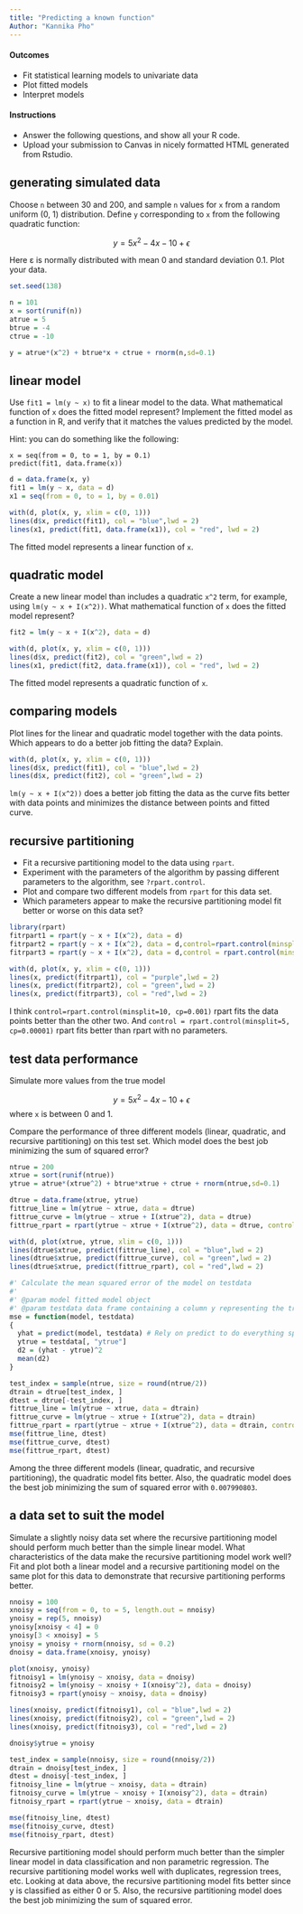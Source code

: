 ---
title: "Predicting a known function"
Author: "Kannika Pho"
---

#### Outcomes

- Fit statistical learning models to univariate data
- Plot fitted models
- Interpret models


#### Instructions

- Answer the following questions, and show all your R code.
- Upload your submission to Canvas in nicely formatted HTML generated from Rstudio.


## generating simulated data

Choose `n` between 30 and 200, and sample `n` values for `x` from a random uniform (0, 1) distribution.
Define `y` corresponding to `x` from the following quadratic function:

$$
y = 5x^2 - 4x - 10 + \epsilon
$$

Here ε is normally distributed with mean 0 and standard deviation 0.1.
Plot your data.

```{r}
set.seed(138)

n = 101
x = sort(runif(n))
atrue = 5
btrue = -4
ctrue = -10

y = atrue*(x^2) + btrue*x + ctrue + rnorm(n,sd=0.1)
```

## linear model

Use `fit1 = lm(y ~ x)` to fit a linear model to the data.
What mathematical function of `x` does the fitted model represent?
Implement the fitted model as a function in R, and verify that it matches the values predicted by the model.

Hint: you can do something like the following:
```
x = seq(from = 0, to = 1, by = 0.1)
predict(fit1, data.frame(x))
```

```{r}
d = data.frame(x, y)
fit1 = lm(y ~ x, data = d)
x1 = seq(from = 0, to = 1, by = 0.01)

with(d, plot(x, y, xlim = c(0, 1)))
lines(d$x, predict(fit1), col = "blue",lwd = 2)
lines(x1, predict(fit1, data.frame(x1)), col = "red", lwd = 2)
```

The fitted model represents a linear function of `x`.

## quadratic model

Create a new linear model than includes a quadratic `x^2` term, for example, using `lm(y ~ x + I(x^2))`.
What mathematical function of `x` does the fitted model represent?

```{r}
fit2 = lm(y ~ x + I(x^2), data = d)

with(d, plot(x, y, xlim = c(0, 1)))
lines(d$x, predict(fit2), col = "green",lwd = 2)
lines(x1, predict(fit2, data.frame(x1)), col = "red", lwd = 2)
```

The fitted model represents a quadratic function of `x`.


## comparing models

Plot lines for the linear and quadratic model together with the data points.
Which appears to do a better job fitting the data?
Explain.

```{r}
with(d, plot(x, y, xlim = c(0, 1)))
lines(d$x, predict(fit1), col = "blue",lwd = 2)
lines(d$x, predict(fit2), col = "green",lwd = 2)
```

`lm(y ~ x + I(x^2))` does a better job fitting the data as the curve fits better with data points and minimizes the distance between points and fitted curve.

## recursive partitioning

- Fit a recursive partitioning model to the data using `rpart`.
- Experiment with the parameters of the algorithm by passing different parameters to the algorithm, see `?rpart.control`.
- Plot and compare two different models from `rpart` for this data set.
- Which parameters appear to make the recursive partitioning model fit better or worse on this data set?
```{r}
library(rpart)
fitrpart1 = rpart(y ~ x + I(x^2), data = d)
fitrpart2 = rpart(y ~ x + I(x^2), data = d,control=rpart.control(minsplit=10, cp=0.001))
fitrpart3 = rpart(y ~ x + I(x^2), data = d,control = rpart.control(minsplit=5, cp=0.00001))

with(d, plot(x, y, xlim = c(0, 1)))
lines(x, predict(fitrpart1), col = "purple",lwd = 2)
lines(x, predict(fitrpart2), col = "green",lwd = 2)
lines(x, predict(fitrpart3), col = "red",lwd = 2)
```

I think `control=rpart.control(minsplit=10, cp=0.001)` rpart fits the data points better than the other two. And `control = rpart.control(minsplit=5, cp=0.00001)` rpart fits better than rpart with no parameters.

## test data performance

Simulate more values from the true model

$$
y = 5x^2 - 4x - 10 + \epsilon
$$
where `x` is between 0 and 1.

Compare the performance of three different models (linear, quadratic, and recursive partitioning) on this test set.
Which model does the best job minimizing the sum of squared error?

```{r}
ntrue = 200
xtrue = sort(runif(ntrue))
ytrue = atrue*(xtrue^2) + btrue*xtrue + ctrue + rnorm(ntrue,sd=0.1)

dtrue = data.frame(xtrue, ytrue)
fittrue_line = lm(ytrue ~ xtrue, data = dtrue)
fittrue_curve = lm(ytrue ~ xtrue + I(xtrue^2), data = dtrue)
fittrue_rpart = rpart(ytrue ~ xtrue + I(xtrue^2), data = dtrue, control=rpart.control(minsplit=10, cp=0.001))

with(d, plot(xtrue, ytrue, xlim = c(0, 1)))
lines(dtrue$xtrue, predict(fittrue_line), col = "blue",lwd = 2)
lines(dtrue$xtrue, predict(fittrue_curve), col = "green",lwd = 2)
lines(dtrue$xtrue, predict(fittrue_rpart), col = "red",lwd = 2)
```
```{r}
#' Calculate the mean squared error of the model on testdata
#'
#' @param model fitted model object
#' @param testdata data frame containing a column y representing the true values to compare the fitted values against
mse = function(model, testdata)
{
  yhat = predict(model, testdata) # Rely on predict to do everything specific to the model.
  ytrue = testdata[, "ytrue"]
  d2 = (yhat - ytrue)^2
  mean(d2)
}
```

```{r}
test_index = sample(ntrue, size = round(ntrue/2))
dtrain = dtrue[test_index, ]
dtest = dtrue[-test_index, ]
fittrue_line = lm(ytrue ~ xtrue, data = dtrain)
fittrue_curve = lm(ytrue ~ xtrue + I(xtrue^2), data = dtrain)
fittrue_rpart = rpart(ytrue ~ xtrue + I(xtrue^2), data = dtrain, control=rpart.control(minsplit=10, cp=0.001))
mse(fittrue_line, dtest)
mse(fittrue_curve, dtest)
mse(fittrue_rpart, dtest)
```

Among the three different models (linear, quadratic, and recursive partitioning), the quadratic model fits better. Also, the quadratic model does the best job minimizing the sum of squared error with `0.007990803`.

## a data set to suit the model

Simulate a slightly noisy data set where the recursive partitioning model should perform much better than the simple linear model.
What characteristics of the data make the recursive partitioning model work well?
Fit and plot both a linear model and a recursive partitioning model on the same plot for this data to demonstrate that recursive partitioning performs better.

```{r}
nnoisy = 100
xnoisy = seq(from = 0, to = 5, length.out = nnoisy)
ynoisy = rep(5, nnoisy)
ynoisy[xnoisy < 4] = 0
ynoisy[3 < xnoisy] = 5
ynoisy = ynoisy + rnorm(nnoisy, sd = 0.2)
dnoisy = data.frame(xnoisy, ynoisy)

plot(xnoisy, ynoisy)
fitnoisy1 = lm(ynoisy ~ xnoisy, data = dnoisy)
fitnoisy2 = lm(ynoisy ~ xnoisy + I(xnoisy^2), data = dnoisy)
fitnoisy3 = rpart(ynoisy ~ xnoisy, data = dnoisy)

lines(xnoisy, predict(fitnoisy1), col = "blue",lwd = 2)
lines(xnoisy, predict(fitnoisy2), col = "green",lwd = 2)
lines(xnoisy, predict(fitnoisy3), col = "red",lwd = 2)

dnoisy$ytrue = ynoisy

test_index = sample(nnoisy, size = round(nnoisy/2))
dtrain = dnoisy[test_index, ]
dtest = dnoisy[-test_index, ]
fitnoisy_line = lm(ytrue ~ xnoisy, data = dtrain)
fitnoisy_curve = lm(ytrue ~ xnoisy + I(xnoisy^2), data = dtrain)
fitnoisy_rpart = rpart(ytrue ~ xnoisy, data = dtrain)

mse(fitnoisy_line, dtest)
mse(fitnoisy_curve, dtest)
mse(fitnoisy_rpart, dtest)
```

Recursive partitioning model should perform much better than the simpler linear model in data classification and non parametric regression. The recursive partitioning model works well with duplicates, regression trees, etc. Looking at data above, the recursive partitioning model fits better since y is classified as either 0 or 5. Also, the recursive partitioning model does the best job minimizing the sum of squared error.

<br><br><br><br>